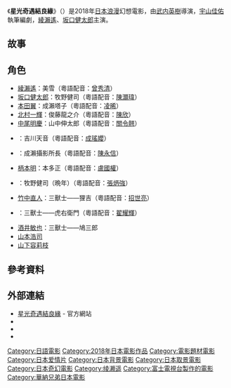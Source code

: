{{noteTA
|G1=JP Show
|1=zh-cn:今夜在浪漫剧场; zh-hant:星光奇遇結良緣; zh-tw:今夜，在浪漫劇場與妳相遇;
}}
{{Infobox Film
| 片名     = 星光奇遇結良緣
| 電影原名 = {{lang|ja|今夜、ロマンス劇場で}}
| 圖像     = 
| 圖像說明 = 
| 副標題   = 
| 導演     = [[武内英樹|武内英樹]]
| 監製     = [[稻葉直人|稻葉直人]]
| 製片     = 
| 編劇     = [[宇山佳佑|宇山佳佑]]
| 原著     = 
| 旁白     = 
| 統籌     = 
| 主演     = [[綾瀨遙|綾瀨遙]]<br>[[坂口健太郎|坂口健太郎]]
| 配樂     = [[住友紀人|住友紀人]]
| 主題曲   = 
| 攝影     = [[山本英夫|山本英夫]]
| 剪輯     = [[松尾浩|松尾浩]]
| 製片商   = [[日本華納家庭娛樂|日本華納]]<br>[[Horipro|Horipro]]<br>[[富士電視台|富士電視台]]
| 片長     = 109分鐘 
| 產地     = {{日本電影}}
| 語言     = [[日語|日語]]
| 上映日期 = {{film date|2018|2|10|日本|2018|4|19|香港}}
| 發行商   = 日本華納
| 預算     = 
| 票房     = 
| cn_name  = 今夜在浪漫剧场
| hk_name  = 星光奇遇結良緣
| tw_name  = 今夜，在浪漫劇場與妳相遇
| sg_name  = 
| 官方網站 = 
}}
《'''星光奇遇結良緣'''》（{{lang-ja|今夜、ロマンス劇場で}}）是2018年[[日本電影|日本]][[浪漫片|浪漫]]幻想電影，由[[武内英樹|武内英樹]]導演，[[宇山佳佑|宇山佳佑]]執筆編劇，[[綾瀨遙|綾瀨遙]]、[[坂口健太郎|坂口健太郎]]主演。 

== 故事 ==


== 角色 ==
* [[綾瀨遙|綾瀨遙]]：美雪（粵語配音：[[曾秀清|曾秀清]]）
* [[坂口健太郎|坂口健太郎]]：牧野健司（粵語配音：[[陳灝瑋|陳灝瑋]]）
* [[本田翼|本田翼]]：成瀨塔子（粵語配音：[[凌晞|凌晞]]）
* [[北村一輝|北村一輝]]：俊藤龍之介（粵語配音：[[陳欣_(配音員)|陳欣]]）
* [[中尾明慶|中尾明慶]]：山中伸太郎（粵語配音：[[關令翹|關令翹]]）
* {{lj|石橋杏奈}}：吉川天音（粵語配音：[[成瑤孆|成瑤孆]]）
* {{lj|西岡德馬|西岡徳馬}}：成瀨攝影所長（粵語配音：[[陳永信|陳永信]]）
* [[柄本明|柄本明]]：本多正（粵語配音：[[盧國權|盧國權]]）
* {{lj|加藤剛}}：牧野健司（晩年）（粵語配音：[[張炳強|張炳強]]）
* [[竹中直人|竹中直人]]：三獸士——狸吉（粵語配音：[[招世亮|招世亮]]）
* {{lj|池田鐵洋|池田鉄洋}}：三獸士——虎右衛門（粵語配音：[[翟耀輝|翟耀輝]]）
* [[酒井敏也|酒井敏也]]：三獸士——鳩三郎
* [[山本浩司|山本浩司]]
* [[山下容莉枝|山下容莉枝]]

== 參考資料 ==
{{reflist}}

== 外部連結 ==
* [https://wwws.warnerbros.co.jp/romance-gekijo/ 星光奇遇結良緣] {{Wayback|url=https://wwws.warnerbros.co.jp/romance-gekijo/ |date=20210825013732 }} - 官方網站
* {{Twitter|romance_gekijo}}
* {{IMDb title|tt6908760}}
* {{douban}}

[[Category:日語電影|Category:日語電影]]
[[Category:2018年日本電影作品|Category:2018年日本電影作品]]
[[Category:電影題材電影|Category:電影題材電影]]
[[Category:日本爱情片|Category:日本爱情片]]
[[Category:日本背景電影|Category:日本背景電影]]
[[Category:日本取景電影|Category:日本取景電影]]
[[Category:日本奇幻電影|Category:日本奇幻電影]]
[[Category:绫濑遥|Category:绫濑遥]]
[[Category:富士電視台製作的電影|Category:富士電視台製作的電影]]
[[Category:華納兄弟日本電影|Category:華納兄弟日本電影]]